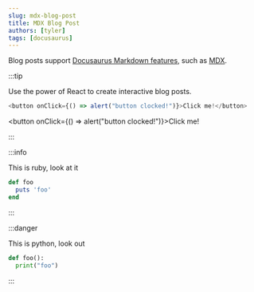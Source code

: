 ```yaml
---
slug: mdx-blog-post
title: MDX Blog Post
authors: [tyler]
tags: [docusaurus]
---
```


Blog posts support [Docusaurus Markdown features](https://docusaurus.io/docs/markdown-features), such as [MDX](https://mdxjs.com/).

:::tip

Use the power of React to create interactive blog posts.

```js
<button onClick={() => alert("button clocked!")}>Click me!</button>
```

<button onClick={() => alert("button clocked!")}>Click me!</button>

:::

:::info

This is ruby, look at it

```ruby
def foo
  puts 'foo'
end
```

:::

:::danger

This is python, look out

```python
def foo():
  print("foo")
```

:::
